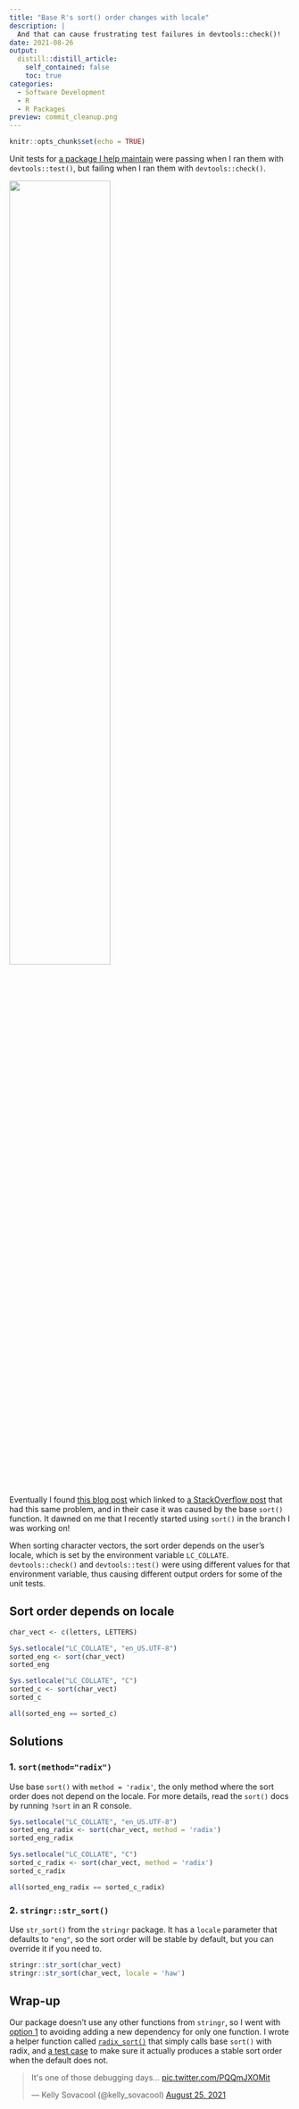 ```yaml
---
title: "Base R's sort() order changes with locale"
description: |
  And that can cause frustrating test failures in devtools::check()!
date: 2021-08-26
output:
  distill::distill_article:
    self_contained: false
    toc: true
categories:
  - Software Development
  - R
  - R Packages
preview: commit_cleanup.png
---
```


```r
knitr::opts_chunk$set(echo = TRUE)
```


Unit tests for [a package I help maintain](https://github.com/SchlossLab/mikropml) 
were passing when I ran them with `devtools::test()`, but failing when I ran
them with `devtools::check()`.

![](commit_exploding-head.png){width=60%}

Eventually I found [this blog post](https://irene.rbind.io/post/two-test-env/)
which linked to 
[a StackOverflow post](https://stackoverflow.com/questions/42272119/r-cmd-check-fails-devtoolstest-works-fine) 
that had this same problem, and in their case it was caused by the base `sort()` function.
It dawned on me that I recently started using `sort()` in the branch I was working on!

When sorting character vectors, the sort order depends on the user's locale,
which is set by the environment variable `LC_COLLATE`.
`devtools::check()` and `devtools::test()` were using different values for that
environment variable, thus causing different output orders for some of the unit tests.

## Sort order depends on locale

```r
char_vect <- c(letters, LETTERS)

Sys.setlocale("LC_COLLATE", "en_US.UTF-8")
sorted_eng <- sort(char_vect)
sorted_eng

Sys.setlocale("LC_COLLATE", "C")
sorted_c <- sort(char_vect)
sorted_c

all(sorted_eng == sorted_c)
```


## Solutions

### 1. `sort(method="radix")`

Use base `sort()` with `method = 'radix'`, the only method where the sort 
order does not depend on the locale. 
For more details, read the `sort()` docs by running `?sort` in an R console.

```r
Sys.setlocale("LC_COLLATE", "en_US.UTF-8")
sorted_eng_radix <- sort(char_vect, method = 'radix')
sorted_eng_radix

Sys.setlocale("LC_COLLATE", "C")
sorted_c_radix <- sort(char_vect, method = 'radix')
sorted_c_radix

all(sorted_eng_radix == sorted_c_radix)
```  


### 2. `stringr::str_sort()`

Use `str_sort()` from the `stringr` package. 
It has a `locale` parameter that defaults to `"eng"`, so the sort order will
be stable by default, but you can override it if you need to. 

```r
stringr::str_sort(char_vect)
stringr::str_sort(char_vect, locale = 'haw')
```

## Wrap-up

Our package doesn't use any other functions from `stringr`, so I went with
[option 1](file:///Users/kelly/projects/personal/kelly-sovacool.github.io/_posts/2021-08-26-r-sort-locale/r-sort-locale.html#sortmethodradix) 
to avoiding adding a new dependency for only one function.
I wrote a helper function called 
[`radix_sort()`](https://github.com/SchlossLab/mikropml/blob/04adac4588fae239fdaa8b2669c431f2268dc08f/R/utils.R#L195-L212) 
that simply calls base `sort()` with radix, and 
[a test case](https://github.com/SchlossLab/mikropml/blob/04adac4588fae239fdaa8b2669c431f2268dc08f/tests/testthat/test-utils.R#L89-L99) 
to make sure it actually produces a stable sort order when the default does not.

<blockquote class="twitter-tweet"><p lang="en" dir="ltr">It&#39;s one of those debugging days... <a href="https://t.co/PQQmJXOMit">pic.twitter.com/PQQmJXOMit</a></p>&mdash; Kelly Sovacool (@kelly_sovacool) <a href="https://twitter.com/kelly_sovacool/status/1430645976830709760?ref_src=twsrc%5Etfw">August 25, 2021</a></blockquote> <script async src="https://platform.twitter.com/widgets.js" charset="utf-8"></script>

